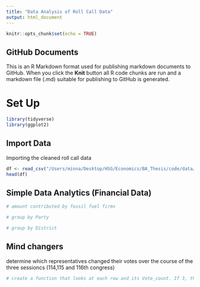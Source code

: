```yaml
---
title: "Data Analysis of Roll Call Data"
output: html_document
---
```


```r
knitr::opts_chunk$set(echo = TRUE)
```

## GitHub Documents

This is an R Markdown format used for publishing markdown documents to GitHub. When you click the **Knit** button all R code chunks are run and a markdown file (.md) suitable for publishing to GitHub is generated.

# Set Up

```r
library(tidyverse)
library(ggplot2)
```


## Import Data

Importing the cleaned roll call data
```r
df <- read_csv("/Users/minna/Desktop/HSG/Economics/BA_Thesis/code/data/cleaned_full_rollcall_votes.csv")
head(df)
```


## Simple Data Analytics (Financial Data)

```r
# amount contributed by fossil fuel firms

# group by Party

# group by District
```


## Mind changers 

determine which representatives changed their votes over the course of the three sessioncs (114,115 and 116th congress)

```r
# create a function that looks at each row and its Vote_count. If 3, then compares 3 observations (Vote.114, Vote.115 and Vote.116) -> do the values change? if yes, where? -> if 2 ->
```


